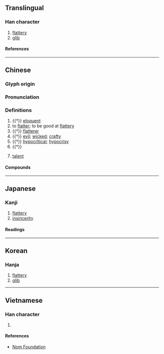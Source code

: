 {{also|侫}}
{{character info/new}}
==Translingual==

===Han character===
{{Han char|rn=9|rad=人|as=05|sn=7|four=21244|canj=OMMV|ids=⿸仁女}}

# [[flattery]]
# [[glib]]

====References====
{{Han ref|kx=0099.110|dkj=00521|dj=0211.020|hdz=10129.100|uh=4F5E}}

----

==Chinese==
{{zh-forms}}

===Glyph origin===
{{Han etym}}

===Pronunciation===
{{zh-pron
|m=nìng
|c=ning6
|mc=y
|oc=y
|cat=v,a,n
}}

===Definitions===
{{zh-hanzi}}

# {{†}} [[eloquent]]
# to [[flatter]]; to be good at [[flattery]]
# {{†}} [[flatterer]]
# {{†}} [[evil]]; [[wicked]]; [[crafty]]
# {{†}} [[hypocritical]]; [[hypocrisy]]
# {{†}} {{rfdef|zh}} <!-- 迷惑、迷戀、困惑、沉迷於 -->
# {{lb|zh|literary}} [[talent]] {{q|usually in the humble expression {{zh-l|不佞}}}}

====Compounds====
{{zh-der|姦佞|佞佛|不佞|嬛佞|佞史|佞人|巧佞|佞徒損友|佞舌|唼佞|儈佞|奸佞|佞祿|便佞|嬖佞|善巧便佞|佞言|佞臣|佞幸|佞口|禮賢遠佞|憸佞|權佞|讒佞|諂佞|邪佞|讒言佞語}}

----

==Japanese==

===Kanji===
{{ja-kanji|grade=|rs=人05}}

# [[flattery]]
# [[insincerity]]

====Readings====
{{ja-readings
|on=ねい, でい
|kun=おもねる, よこしま
}}

----

==Korean==

===Hanja===
{{ko-hanja|녕}}

# [[flattery]]
# [[glib]]

----

==Vietnamese==

===Han character===
{{vi-readings|reading=[[nịnh]], [[nạnh]], [[nến]], [[nính]]|rs=人05}}

# {{rfdef|vi|sort=人05}}

====References====
* [http://nomfoundation.org/common/nom_details.php?codepoint=4f5e Nom Foundation]